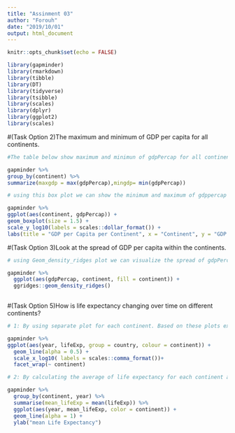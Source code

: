 ```yaml
---
title: "Assinment 03"
author: "Forouh"
date: "2019/10/01"
output: html_document
---
```

```r
knitr::opts_chunk$set(echo = FALSE)
```

```r
library(gapminder) 
library(rmarkdown)
library(tibble)
library(DT)
library(tidyverse)
library(tsibble)
library(scales)
library(dplyr)
library(ggplot2)
library(scales)
```


#(Task Option 2)The maximum and minimum of GDP per capita for all continents.

```r

#The table below show maximum and minimun of gdpPercap for all continents.

gapminder %>% 
group_by(continent) %>% 
summarize(maxgdp = max(gdpPercap),mingdp= min(gdpPercap))
```


```r

# using this box plot we can show the minimum and maximum of gdppercap for each continent. 

gapminder %>%
ggplot(aes(continent, gdpPercap)) +
geom_boxplot(size = 1.5) +
scale_y_log10(labels = scales::dollar_format()) +
labs(title = "GDP per Capita per Continent", x = "Continent", y = "GDP per Capita")
```


#(Task Option 3)Look at the spread of GDP per capita within the continents.

```r

# using Geom_density_ridges plot we can visualize the spread of gdpPercap between continents. Based on this plot we can say Ocenia and Europe have more variability of gdpPercapita between their countries. In contrast Asia, Africa and Americas show a narrow spread. Also distributions of all continents are skewed to the left. 

gapminder %>% 
  ggplot(aes(gdpPercap, continent, fill = continent)) + 
  ggridges::geom_density_ridges() 
  
```


#(Task Option 5)How is life expectancy changing over time on different continents?

```r
# 1: By using separate plot for each continent. Based on these plots except for some countries in Africa and a few countries in Asia and Americas with some fluctuations, life expectancy has increased for most countries over the years.

gapminder %>%
ggplot(aes(year, lifeExp, group = country, colour = continent)) +
  geom_line(alpha = 0.5) +
  scale_x_log10( labels = scales::comma_format())+
  facet_wrap(~ continent)
```
```r

# 2: By calculating the average of life expectancy for each continent and showing in one plot. 

gapminder %>% 
  group_by(continent, year) %>%
  summarise(mean_lifeExp = mean(lifeExp)) %>%
  ggplot(aes(year, mean_lifeExp, color = continent)) +
  geom_line(alpha = 1) +
  ylab("mean Life Expectancy")
```

